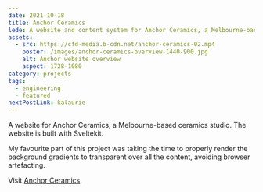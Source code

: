 ```yaml
---
date: 2021-10-18
title: Anchor Ceramics
lede: A website and content system for Anchor Ceramics, a Melbourne-based ceramics studio.
assets:
  - src: https://cfd-media.b-cdn.net/anchor-ceramics-02.mp4
    poster: /images/anchor-ceramics-overview-1440-900.jpg
    alt: Anchor website overview
    aspect: 1728-1080
category: projects
tags:
  - engineering
  - featured
nextPostLink: kalaurie
---
```


<MediaDialogVideo
  aspect="1729-1080"
  src="https://cfd-media.b-cdn.net/anchor-ceramics-02.mp4"
  poster="/images/anchor-ceramics-overview-1440-900.jpg"
/>

A website for Anchor Ceramics, a Melbourne-based ceramics studio. The website is built with Sveltekit.

My favourite part of this project was taking the time to properly render the background gradients to transparent over all the content, avoiding browser artefacting.

<MediaDialogImage
  showBorder={false}
  src="/images/anchor-ceramics-detail-1600-1000.jpg"
  alt="Detail of the gradient background"
  aspect="1600-1000"
  width={1600}
  height={1000}
/>

Visit [Anchor Ceramics](https://www.anchorceramics.com/).
